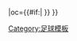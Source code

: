 {{fb team |t=科英布拉大學 |tan=科英布拉大學足球會 |tc=POR |abb={{#if:{{{abb|}}}|ACA{{0}}}} |oc={{#if:{{{oc|}}}|{{{oc}}} }} }}<!--
--><noinclude>[[Category:足球模板]]</noinclude>